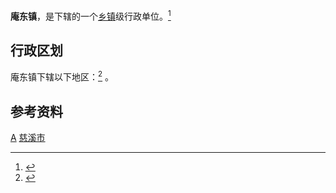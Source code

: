 {{中国乡级行政区|33/02/82/118/000}}
'''庵东镇'''，是{{PRC admin/fullname|{{PRC admin/parent|33/02/82/118/000}}}}下辖的一个[[乡镇|乡镇]]级行政单位。<ref>{{PRC admin/ref sgc|{{PRC admin/parent|{{{1|}}}}}}}</ref>

== 行政区划 ==
庵东镇下辖以下地区：<ref>{{PRC admin/ref sgc|{{{1|}}}}}</ref>
{{PRC admin/children|33/02/82/118/000}}。

== 参考资料 ==
{{reflist}}

{{慈溪市行政区划}}
[[Category:慈溪市行政区划|A]]
[[Category:宁波市乡镇|慈溪市]]